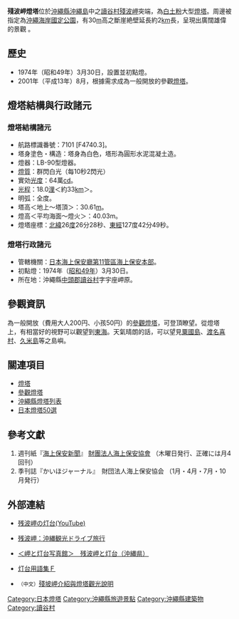 {{Infobox_lighthouse
|lighthouse_name= 殘波岬燈塔
|image_name         = Cape Zampa Lighthouse 1.jpg
|location       = [[沖繩縣|沖繩縣]][[殘波岬|殘波岬]]
|established    = 1974年
|type           = 有人駐守
|status         = 仍在營運
|dominion       = [[日本海上保安廳|日本海上保安廳]]
|p.s.           =  
}}
{{japanese|japanese=残波岬灯台|kana=ざんぱみさきとうだい|romaji=Zanpamisaki- toudai}}
'''殘波岬燈塔'''位於[[沖繩縣|沖繩縣]][[沖繩島|沖繩島]]中之[[讀谷村|讀谷村]][[殘波岬|殘波岬]]突端，為[[白堊岩|白土粉]]大型[[燈塔|燈塔]]。周邊被指定為[[沖繩海岸國定公園|沖繩海岸國定公園]]，有30[[m|m]]高之斷崖絶壁延長約2[[km|km]]長，呈現出廣闊雄偉的景觀 。

== 歷史 ==
* 1974年（昭和49年）3月30日，設置並初點燈。
* 2001年（平成13年）8月，根據需求成為一般開放的參觀[[燈塔|燈塔]]。

==燈塔結構與行政諸元==
===燈塔結構諸元===
* 航路標識番號：7101 [F4740.3]。
* 塔身塗色・構造：塔身為白色，塔形為圓形水泥混凝土造。
* 燈器：LB-90型燈器。
* [[燈質|燈質]]：群閃白光（每10秒2閃光）
* 實効[[光度|光度]]：64萬[[坎德拉|cd]]。
* [[光程|光程]]：18.0[[浬|浬]]＜約33[[km|km]]＞。
* 明弧：全度。
* 塔高＜地上～塔頂＞：30.61[[m|m]]。
* 燈高＜平均海面～燈火＞：40.03m。
*燈塔座標：[[北緯|北緯]]26[[度|度]]26分28秒、[[東經|東經]]127度42分49秒。

===燈塔行政諸元===
* 管轄機關：[[日本海上保安廳|日本海上保安廳]][[第11管區海上保安本部|第11管區海上保安本部]]。
* 初點燈：1974年（[[昭和49年|昭和49年]]）3月30日。
* 所在地：沖繩縣[[中頭郡|中頭郡]][[讀谷村|讀谷村]]字宇座岬原。

==參觀資訊==
為一般開放（費用大人200円、小孩50円）的[[參觀燈塔|參觀燈塔]]，可登頂瞭望。從燈塔上，有相當好的視野可以觀望到[[東海|東海]]。天氣晴朗的話，可以望見[[粟國島|粟國島]]、[[渡名喜村|渡名喜村]]、[[久米島|久米島]]等之島嶼。

==關連項目==
*[[燈塔|燈塔]]
*[[參觀燈塔|參觀燈塔]]
*[[沖繩縣燈塔列表|沖繩縣燈塔列表]]
*[[日本燈塔50選|日本燈塔50選]]

==參考文獻==
<div class="references-small">
{{reflist}}
#週刊紙『[[海上保安新聞|海上保安新聞]]』 [[財團法人海上保安協會|財團法人海上保安協會]] （木曜日発行、正確には月4回刊）
#季刊誌『かいほジャーナル』　財団法人海上保安協会 （1月・4月・7月・10月発行）
</div>

==外部連結==
*{{ja}}[http://hk.youtube.com/watch?v=bltn1TPzjkk&feature=related 残波岬の灯台(YouTube)]
*{{ja}}[https://web.archive.org/web/20080828035419/http://travel.okinawa-joho.biz/2007/03/post.html 残波岬：沖縄観光ドライブ旅行]
*{{ja}}[https://web.archive.org/web/20070121134907/http://gauss0jp.hp.infoseek.co.jp/zanpamis.htm ＜岬と灯台写真館＞　残波岬と灯台（沖縄県）]
*{{ja}}[http://gauss0jp.hp.infoseek.co.jp/ftyougo0.htm 灯台用語集Ｆ] {{Wayback|url=http://gauss0jp.hp.infoseek.co.jp/ftyougo0.htm |date=20080930172250 }}
*<small>（中文）</small>[https://weismile.tw/yomitan-son-cape/ 殘坡岬介紹與燈塔觀光說明] {{Wayback|url=https://weismile.tw/yomitan-son-cape/ |date=20200920012133 }}

[[Category:日本燈塔|Category:日本燈塔]]
[[Category:沖繩縣旅遊景點|Category:沖繩縣旅遊景點]]
[[Category:沖繩縣建築物|Category:沖繩縣建築物]]
[[Category:讀谷村|Category:讀谷村]]